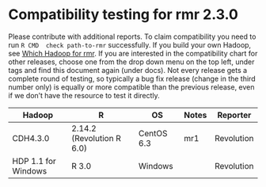# Compatibility testing for rmr 2.3.0
Please contribute with additional reports. To claim compatibility you need to run `R CMD  check path-to-rmr` successfully.
If you build your own Hadoop, see [Which Hadoop for rmr](https://github.com/RevolutionAnalytics/RHadoop/wiki/Which-Hadoop-for-rmr).
If you are interested in the compatibility chart for other releases, choose one from the drop down menu on the top left, under tags and find this document again (under docs). Not every release gets a complete round of testing, so typically a bug fix release (change in the third number only) is equally or more compatible than the previous release, even if we don't have the resource to test it directly. 

<table>
<thead>
<tr><th>Hadoop</th><th>R</th><th>OS</th><th>Notes</th><th>Reporter</th></tr>
</thead>
<tbody>
<tr><td>CDH4.3.0</td><td>2.14.2 (Revolution R 6.0)</td><td>CentOS 6.3</td><td>mr1</td><td>Revolution</td></tr>
<tr><td>HDP 1.1 for Windows</td><td>R 3.0</td><td>Windows</td><td></td><td>Revolution</td></tr>

</table>
